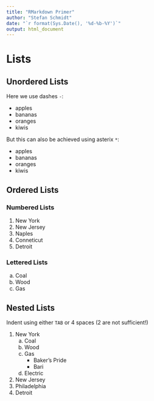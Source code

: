 ```yaml
---
title: "RMarkdown Primer"
author: "Stefan Schmidt"
date: "`r format(Sys.Date(), '%d-%b-%Y')`"
output: html_document
---
```


# Lists

## Unordered Lists

Here we use dashes `-`:

- apples
- bananas
- oranges
- kiwis

But this can also be achieved using asterix `*`:

* apples
* bananas
* oranges
* kiwis


## Ordered Lists

### Numbered Lists

1. New York
1. New Jersey
1. Naples
1. Conneticut
1. Detroit

### Lettered Lists

a. Coal
a. Wood
a. Gas

## Nested Lists

Indent using either `TAB` or 4 spaces (2 are not sufficient!)

1. New York
    a. Coal
    a. Wood
    a. Gas
        - Baker's Pride
        - Bari
    a. Electric
1. New Jersey
1. Philadelphia
1. Detroit


